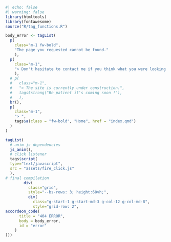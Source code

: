 
```r
#| echo: false
#| warning: false
library(htmltools)
library(fontawesome)
source("R/tag_functions.R")

body_error <- tagList(
  p(
    class="m-1 fw-bold",
    "The page you requested cannot be found."
    ),
  p(
    class="m-1",
    "> Don't hesitate to contact me if you think what you were looking for should be here."
    ),
  # p(
  #   class="m-1",
  #   "> The site is currently under construction.",
  #   tags$strong("Be patient it's coming soon !"),
  #   ),
  br(),
  p(
    class="m-1",
    "> ",
    tags$a(class = "fw-bold", "Home", href = "index.qmd")
  )
)

tagList(
  # anim js dependencies
  js_anim(),
  # click listener
  tags$script(
  type="text/javascript",
  src = "assets/fire_click.js"
  ),
# final compilation
        div(
          class="grid",
          style="--bs-rows: 3; height:60vh;",
          div(
            class="g-start-1 g-start-md-3 g-col-12 g-col-md-8",
            style="grid-row: 2",
accordeon_code(
      title = "404 ERROR",
      body = body_error,
      id = "error"
    )
)))

```
